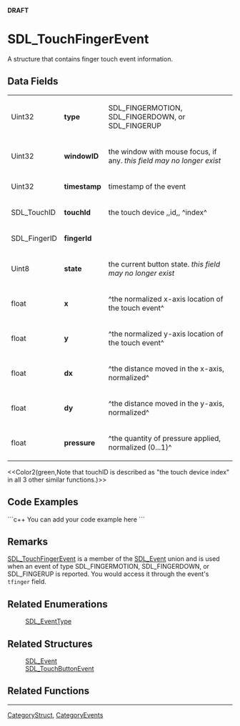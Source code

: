 <!-- pragma section-numbers off -->
<!-- pragma camelcase off -->
'''DRAFT'''

= SDL_TouchFingerEvent =
A structure that contains finger touch event information.


== Data Fields ==
{|
|Uint32
|'''type'''
|SDL_FINGERMOTION, SDL_FINGERDOWN, or SDL_FINGERUP
|-
|Uint32
|'''windowID'''
|the window with mouse focus, if any.  ''this field may no longer exist''
|-
|Uint32
|'''timestamp'''
|timestamp of the event
|-
|SDL_TouchID
|'''touchId'''
|the touch device ,,id,, ^index^
|-
|SDL_FingerID
|'''fingerId'''
|
|-
|Uint8
|'''state'''
|the current button state.  ''this field may no longer exist''
|-
|float
|'''x'''
|^the normalized x-axis location of the touch event^
|-
|float
|'''y'''
|^the normalized y-axis location of the touch event^
|-
|float
|'''dx'''
|^the distance moved in the x-axis, normalized^
|-
|float
|'''dy'''
|^the distance moved in the y-axis, normalized^
|-
|float
|'''pressure'''
|^the quantity of pressure applied, normalized (0...1)^
|}

<<Color2(green,Note that touchID is described as "the touch device index" in all 3 other similar functions.)>>

== Code Examples ==
```c++
You can add your code example here
```

== Remarks ==
[[SDL_TouchFingerEvent]] is a member of the [[SDL_Event]] union and is used when an event of type SDL_FINGERMOTION, SDL_FINGERDOWN, or SDL_FINGERUP is reported.  You would access it through the event's <code>tfinger</code> field.

== Related Enumerations ==
:[[SDL_EventType]]

== Related Structures ==
:[[SDL_Event]]
:[[SDL_TouchButtonEvent]]

== Related Functions ==

----
[[CategoryStruct]], [[CategoryEvents]]
